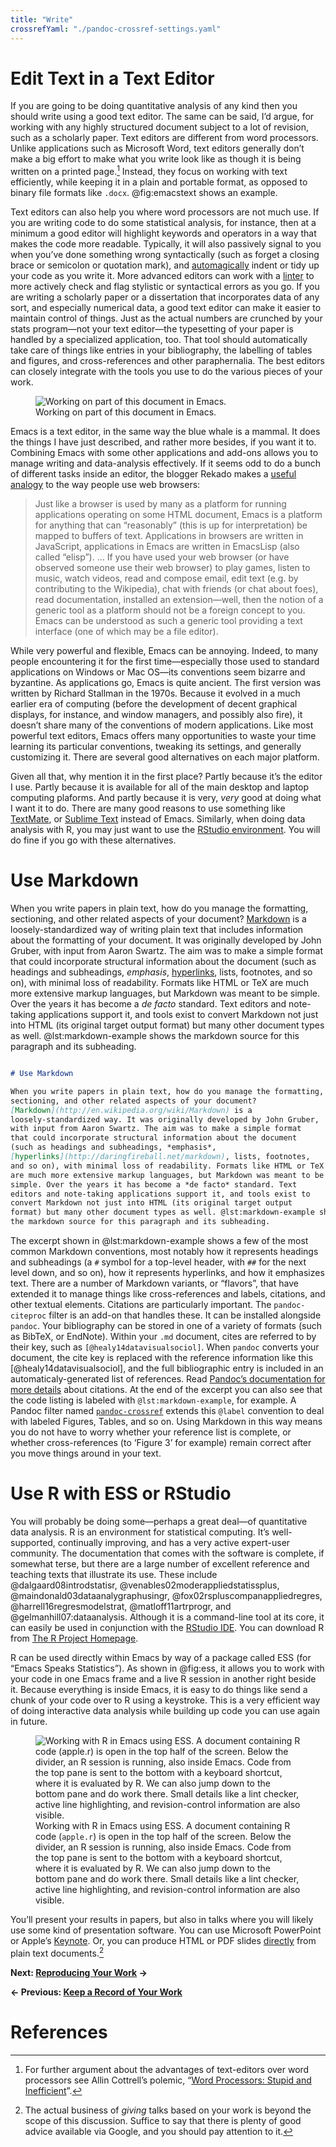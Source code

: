 ```yaml
---
title: "Write"
crossrefYaml: "./pandoc-crossref-settings.yaml"
---
```


# Edit Text in a Text Editor

If you are going to be doing quantitative analysis of any kind then
you should write using a good text editor. The same can be said, I'd
argue, for working with any highly structured document subject to a
lot of revision, such as a scholarly paper. Text editors are different
from word processors. Unlike applications such as Microsoft Word, text
editors generally don't make a big effort to make what you write look
like as though it is being written on a printed page.[^3] Instead, they
focus on working with text efficiently, while keeping it in a plain
and portable format, as opposed to binary file formats like `.docx`.
@fig:emacstext shows an example. 

Text editors can also help you where word processors are not much use.
If you are writing code to do some statistical analysis, for instance,
then at a minimum a good editor will highlight keywords and operators
in a way that makes the code more readable. Typically, it will also
passively signal to you when you've done something wrong syntactically
(such as forget a closing brace or semicolon or quotation mark), and
[automagically](http://en.wiktionary.org/wiki/automagical) indent or
tidy up your code as you write it. More advanced editors can work with
a [linter](http://en.wikipedia.org/wiki/Lint_(software)) to more
actively check and flag stylistic or syntactical errors as you go. If
you are writing a scholarly paper or a dissertation that incorporates
data of any sort, and especially numerical data, a good text editor
can make it easier to maintain control of things. Just as the actual
numbers are crunched by your stats program---not your text
editor---the typesetting of your paper is handled by a specialized
application, too. That tool should automatically take care of things
like entries in your bibliography, the labelling of tables and
figures, and cross-references and other paraphernalia. The best
editors can closely integrate with the tools you use to do the various
pieces of your work.

![Working on part of this document in Emacs.](figures/emacs-texted.png){#fig:emacstext}

Emacs is a text editor, in the same way the blue whale is a mammal. It
does the things I have just described, and rather more besides, if you
want it to. Combining Emacs with some other applications and add-ons
allows you to manage writing and data-analysis effectively. If it
seems odd to do a bunch of different tasks inside an editor, the
blogger Rekado makes a
[useful analogy](http://elephly.net/posts/2016-02-14-ilovefs-emacs.html)
to the way people use web browsers:

> Just like a browser is used by many as a platform for running
> applications operating on some HTML document, Emacs is a platform
> for anything that can “reasonably” (this is up for interpretation)
> be mapped to buffers of text. Applications in browsers are written
> in JavaScript, applications in Emacs are written in EmacsLisp (also
> called “elisp”). ... If you have used your web browser (or have
> observed someone use their web browser) to play games, listen to
> music, watch videos, read and compose email, edit text (e.g. by
> contributing to the Wikipedia), chat with friends (or chat about
> foes), read documentation, installed an extension—well, then the
> notion of a generic tool as a platform should not be a foreign
> concept to you. Emacs can be understood as such a generic tool
> providing a text interface (one of which may be a file editor).


While very powerful and flexible, Emacs can be annoying. Indeed, to
many people encountering it for the first time---especially those used
to standard applications on Windows or Mac OS---its conventions seem
bizarre and byzantine. As applications go, Emacs is quite ancient. The
first version was written by Richard Stallman in the 1970s. Because it
evolved in a much earlier era of computing (before the development of
decent graphical displays, for instance, and window managers, and
possibly also fire), it doesn't share many of the conventions of
modern applications. Like most powerful text editors, Emacs offers
many opportunities to waste your time learning its particular
conventions, tweaking its settings, and generally customizing it.
There are several good alternatives on each major platform.

Given all that, why mention it in the first place? Partly because it's
the editor I use. Partly because it is available for all of the main
desktop and laptop computing plaforms. And partly because it is very,
*very* good at doing what I want it to do. There are many good reasons
to use something like [TextMate](https://macromates.com/download), or
[Sublime Text](https://www.sublimetext.com) instead of Emacs.
Similarly, when doing data analysis with R, you may just want to use
the [RStudio environment](http://rstudio.com). You will do fine if you
go with these alternatives.

# Use Markdown 

When you write papers in plain text, how do you manage the formatting,
sectioning, and other related aspects of your document?
[Markdown](http://en.wikipedia.org/wiki/Markdown) is a
loosely-standardized way of writing plain text that includes
information about the formatting of your document. It was originally
developed by John Gruber, with input from Aaron Swartz. The aim was to
make a simple format that could incorporate structural information
about the document (such as headings and subheadings, *emphasis*,
[hyperlinks](http://daringfireball.net/markdown), lists, footnotes,
and so on), with minimal loss of readability. Formats like HTML or TeX
are much more extensive markup languages, but Markdown was meant to be
simple. Over the years it has become a *de facto* standard. Text
editors and note-taking applications support it, and tools exist to
convert Markdown not just into HTML (its original target output
format) but many other document types as well. @lst:markdown-example
shows the markdown source for this paragraph and its subheading.

```{#lst:markdown-example .markdown caption="The Markdown source for a nearby part of this document."}

# Use Markdown

When you write papers in plain text, how do you manage the formatting,
sectioning, and other related aspects of your document?
[Markdown](http://en.wikipedia.org/wiki/Markdown) is a
loosely-standardized way. It was originally developed by John Gruber, 
with input from Aaron Swartz. The aim was to make a simple format 
that could incorporate structural information about the document 
(such as headings and subheadings, *emphasis*,
[hyperlinks](http://daringfireball.net/markdown), lists, footnotes,
and so on), with minimal loss of readability. Formats like HTML or TeX
are much more extensive markup languages, but Markdown was meant to be
simple. Over the years it has become a *de facto* standard. Text
editors and note-taking applications support it, and tools exist to
convert Markdown not just into HTML (its original target output
format) but many other document types as well. @lst:markdown-example shows 
the markdown source for this paragraph and its subheading.
```

The excerpt shown in @lst:markdown-example shows a few of the most
common Markdown conventions, most notably how it represents headings
and subheadings (a `#` symbol for a top-level header, with `##` for
the next level down, and so on), how it represents hyperlinks, and how
it emphasizes text. There are a number of Markdown variants, or
"flavors", that have extended it to manage things like
cross-references and labels, citations, and other textual elements.
Citations are particularly important. The `pandoc-citeproc` filter is
an add-on that handles these. It can be installed alongside `pandoc`.
Your bibliography can be stored in one of a variety of formats (such
as BibTeX, or EndNote). Within your `.md` document, cites are referred
to by their key, such as `[@healy14datavisualsociol]`. When `pandoc`
converts your document, the cite key is replaced with the reference
information like this [@healy14datavisualsociol], and the full
bibliographic entry is included in an automaticaly-generated list of
references. Read
[Pandoc's documentation for more details](http://pandoc.org/README.html#citations)
about citations. At the end of the excerpt you can also see that the
code listing is labeled with `@lst:markdown-example`, for example. A
Pandoc filter named
[`pandoc-crossref`](https://github.com/lierdakil/pandoc-crossref)
extends this `@label` convention to deal with labeled Figures, Tables,
and so on. Using Markdown in this way means you do not have to worry
whether your reference list is complete, or whether cross-references
(to 'Figure 3' for example) remain correct after you move things
around in your text.

# Use R with ESS or RStudio

You will probably be doing some---perhaps a great deal---of
quantitative data analysis. R is an environment for statistical
computing. It's well-supported, continually improving, and has a very
active expert-user community. The documentation that comes with the
software is complete, if somewhat terse, but there are a large number
of excellent reference and teaching texts that illustrate its use.
These include @dalgaard08introdstatisr,
@venables02moderappliedstatissplus, @maindonald03dataanalygraphusingr,
@fox02rspluscompanappliedregres, @harrell16regresmodelstrat,
@matloff11artrprogr, and @gelmanhill07:dataanalysis. Although it is a
command-line tool at its core, it can easily be used in conjunction
with the [RStudio IDE](http://rstudio.com). You can download R from
[The R Project Homepage](http://www.r-project.org/).

R can be used directly within Emacs by way of a package called ESS
(for "Emacs Speaks Statistics"). As shown in @fig:ess, it allows you
to work with your code in one Emacs frame and a live R session in
another right beside it. Because everything is inside Emacs, it is
easy to do things like send a chunk of your code over to R using a
keystroke. This is a very efficient way of doing interactive data
analysis while building up code you can use again in future.

![Working with R in Emacs using ESS. A document containing R code (`apple.r`) is open in the top half of the screen. Below the divider, an R session is running, also inside Emacs. Code from the top pane is sent to the bottom with a keyboard shortcut, where it is evaluated by R. We can also jump down to the bottom pane and do work there. Small details like a lint checker, active line highlighting, and revision-control information are also visible.](figures/emacs-ess-2016.png){#fig:ess}

You'll present your results in papers, but also in talks where you
will likely use some kind of presentation software. You can use
Microsoft PowerPoint or Apple's
[Keynote](http://www.apple.com/iwork/keynote/). Or,
you can produce HTML or
PDF slides
[directly](http://rmarkdown.rstudio.com/ioslides_presentation_format.html)
from plain text documents.[^4]

[^3]: For further argument about the advantages of text-editors over
    word processors see Allin Cottrell's polemic, "[Word Processors:
    Stupid and Inefficient](http://www.ecn.wfu.edu/~cottrell/wp.html)".


[^4]: The actual business of *giving* talks based on your work is beyond
    the scope of this discussion. Suffice to say that there is plenty of
    good advice available via Google, and you should pay attention to
    it.

**Next: [Reproducing Your Work](http://plain-text.co/reproduce.html) →**

**← Previous: [Keep a Record of Your Work](http://plain-text.co/record.html)**


# References


